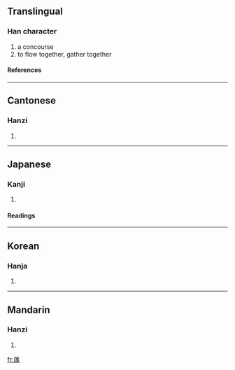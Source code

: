 {{see|汇}}

==Translingual==
===Han character===
{{Han char|rad=匚|as=11|sn=13|four=7171<sub>1</sub>|canj=尸水人土 (SEOG)}}
# a concourse
# to flow together, gather together
====References====
{{Han ref|kx=0154.150|dkj=02644|dj=0346.180|hdz=10089.100|uh=532F|ud=21295|bh=B6D7|bd=46807}}
----
==Cantonese==
===Hanzi===
{{yue-hanzi|jyut=|y=wui6}}
# {{defn|Cantonese}}
----
==Japanese==
===Kanji===
{{ja-kanji|grade=|rs=匚11}}
# {{defn|Japanese}} 
====Readings====
{{ja-readings|on=[[わい]] (wai), [[かい]] (kai), [[え]] (e)|kun=[[めぐる]] (meguru)}}
----
==Korean==
===Hanja===
{{ko-hanja|hangeul=회|rv=hoe|mr=hoe}}
# {{defn|Korean}}
----
==Mandarin==
===Hanzi===
{{cmn-hanzi|sim=汇|pin=[[hùi]] ([[hui4]]), [[kuì]] ([[kui4]])|wg=hui<sup>4</sup>, k'uei<sup>4</sup>}}
# {{defn|Mandarin}}

[[fr:匯]]